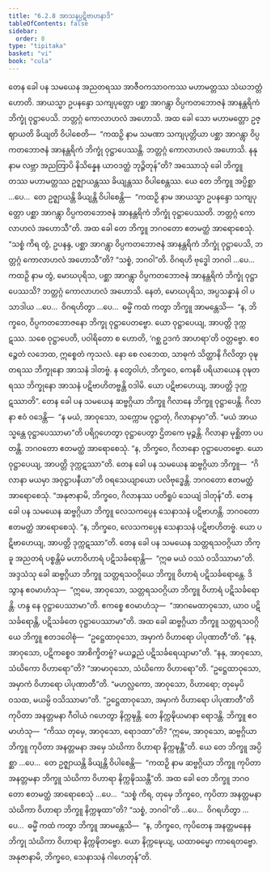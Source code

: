 ```yaml
---
title: "6.2.8 အာသနပ္ပဋိဗာဟနာဒိ"
tableOfContents: false
sidebar:
  order: 8
type: "tipitaka"
basket: "vi"
book: "cula"
---
```



<DynamicBreadcrumb />

<Division number="316" book="cula" e="ch" v="4" p="315">

<Paragraph number="1359" book="cula">
တေန ခေါ ပန သမယေန အညတရဿ အာဇီဝကသာဝကဿ မဟာမတ္တဿ သံဃဘတ္တံ ဟောတိ. အာယသ္မာ ဥပနန္ဒော သကျပုတ္တော ပစ္ဆာ အာဂန္တွာ ဝိပ္ပကတဘောဇနံ အာနန္တရိကံ ဘိက္ခုံ ဝုဋ္ဌာပေသိ. ဘတ္တဂ္ဂံ ကောလာဟလံ အဟောသိ. အထ ခေါ သော မဟာမတ္တော ဥဇ္ဈာယတိ ခိယျတိ ဝိပါစေတိ—  “ကထဉှိ နာမ သမဏာ သကျပုတ္တိယာ ပစ္ဆာ အာဂန္တွာ ဝိပ္ပကတဘောဇနံ အာနန္တရိကံ ဘိက္ခုံ ဝုဋ္ဌာပေဿန္တိ. ဘတ္တဂ္ဂံ ကောလာဟလံ အဟောသိ. နနု နာမ လဗ္ဘာ အညတြာပိ နိသိန္နေန ယာဝဒတ္ထံ ဘုဉ္ဇိတုန်”တိ?
</Paragraph>

<Paragraph number="1360" book="cula">
အဿောသုံ ခေါ ဘိက္ခူ တဿ မဟာမတ္တဿ ဥဇ္ဈာယန္တဿ ခိယျန္တဿ ဝိပါစေန္တဿ. ယေ တေ ဘိက္ခူ အပ္ပိစ္ဆာ …ပေ…  တေ ဥဇ္ဈာယန္တိ ခိယျန္တိ ဝိပါစေန္တိ—  “ကထဉှိ နာမ အာယသ္မာ ဥပနန္ဒော သကျပုတ္တော ပစ္ဆာ အာဂန္တွာ ဝိပ္ပကတဘောဇနံ အာနန္တရိကံ ဘိက္ခုံ ဝုဋ္ဌာပေဿတိ. ဘတ္တဂ္ဂံ ကောလာဟလံ အဟောသီ”တိ. အထ ခေါ တေ ဘိက္ခူ ဘဂဝတော ဧတမတ္ထံ အာရောစေသုံ. “သစ္စံ ကိရ တွံ, ဥပနန္ဒ, ပစ္ဆာ အာဂန္တွာ ဝိပ္ပကတဘောဇနံ အာနန္တရိကံ ဘိက္ခုံ ဝုဋ္ဌာပေသိ, ဘတ္တဂ္ဂံ ကောလာဟလံ အဟောသီ”တိ? “သစ္စံ, ဘဂဝါ”တိ. ဝိဂရဟိ ဗုဒ္ဓေါ ဘဂဝါ …ပေ…  ကထဉှိ နာမ တွံ, မောဃပုရိသ, ပစ္ဆာ အာဂန္တွာ ဝိပ္ပကတဘောဇနံ အာနန္တရိကံ ဘိက္ခုံ ဝုဋ္ဌာပေဿသိ? ဘတ္တဂ္ဂံ ကောလာဟလံ အဟောသိ. နေတံ, မောဃပုရိသ, အပ္ပသန္နာနံ ဝါ ပသာဒါယ …ပေ…  ဝိဂရဟိတွာ …ပေ…  ဓမ္မိံ ကထံ ကတွာ ဘိက္ခူ အာမန္တေသိ—  “န, ဘိက္ခဝေ, ဝိပ္ပကတဘောဇနော ဘိက္ခု ဝုဋ္ဌာပေတဗ္ဗော. ယော ဝုဋ္ဌာပေယျ, အာပတ္တိ ဒုက္ကဋဿ. သစေ ဝုဋ္ဌာပေတိ, ပဝါရိတော စ ဟောတိ, ‘ဂစ္ဆ ဥဒကံ အာဟရာ’တိ ဝတ္တဗ္ဗော. ဧဝဉ္စေတံ လဘေထ, ဣစ္စေတံ ကုသလံ. နော စေ လဘေထ, သာဓုကံ သိတ္ထာနိ ဂိလိတွာ ဝုဍ္ဎတရဿ ဘိက္ခုနော အာသနံ ဒါတဗ္ဗံ. န တွေဝါဟံ, ဘိက္ခဝေ, ကေနစိ ပရိယာယေန ဝုဍ္ဎတရဿ ဘိက္ခုနော အာသနံ ပဋိဗာဟိတဗ္ဗန္တိ ဝဒါမိ. ယော ပဋိဗာဟေယျ, အာပတ္တိ ဒုက္ကဋဿာတိ”.
</Paragraph>

<Paragraph number="1361" book="cula">
တေန ခေါ ပန သမယေန ဆဗ္ဗဂ္ဂိယာ ဘိက္ခူ ဂိလာနေ ဘိက္ခူ ဝုဋ္ဌာပေန္တိ. ဂိလာနာ ဧဝံ ဝဒေန္တိ—  “န မယံ, အာဝုသော, သက္ကောမ ဝုဋ္ဌာတုံ, ဂိလာနာမှာ”တိ. “မယံ အာယသ္မန္တေ ဝုဋ္ဌာပေဿာမာ”တိ ပရိဂ္ဂဟေတွာ ဝုဋ္ဌာပေတွာ ဌိတကေ မုဉ္စန္တိ. ဂိလာနာ မုစ္ဆိတာ ပပတန္တိ. ဘဂဝတော ဧတမတ္ထံ အာရောစေသုံ. “န, ဘိက္ခဝေ, ဂိလာနော ဝုဋ္ဌာပေတဗ္ဗော. ယော ဝုဋ္ဌာပေယျ, အာပတ္တိ ဒုက္ကဋဿာ”တိ.
</Paragraph>

<Paragraph number="1362" book="cula">
တေန ခေါ ပန သမယေန ဆဗ္ဗဂ္ဂိယာ ဘိက္ခူ—  “ဂိလာနာ မယမှာ အဝုဋ္ဌာပနီယာ”တိ ဝရသေယျာယော ပလိဗုဒ္ဓေန္တိ. ဘဂဝတော ဧတမတ္ထံ အာရောစေသုံ. “အနုဇာနာမိ, ဘိက္ခဝေ, ဂိလာနဿ ပတိရူပံ သေယျံ ဒါတုန်”တိ.
</Paragraph>

<Paragraph number="1363" book="cula">
တေန ခေါ ပန သမယေန ဆဗ္ဗဂ္ဂိယာ ဘိက္ခူ လေသကပ္ပေန သေနာသနံ ပဋိဗာဟန္တိ. ဘဂဝတော ဧတမတ္ထံ အာရောစေသုံ. “န, ဘိက္ခဝေ, လေသကပ္ပေန သေနာသနံ ပဋိဗာဟိတဗ္ဗံ. ယော ပဋိဗာဟေယျ, အာပတ္တိ ဒုက္ကဋဿာ”တိ.
</Paragraph>

<Paragraph number="1364" book="cula">
တေန ခေါ ပန သမယေန သတ္တရသဝဂ္ဂိယာ ဘိက္ခူ အညတရံ ပစ္စန္တိမံ မဟာဝိဟာရံ ပဋိသင်္ခရောန္တိ—  “ဣဓ မယံ ဝဿံ ဝသိဿာမာ”တိ. အဒ္ဒသံသု ခေါ ဆဗ္ဗဂ္ဂိယာ ဘိက္ခူ သတ္တရသဝဂ္ဂိယေ ဘိက္ခူ ဝိဟာရံ ပဋိသင်္ခရောန္တေ. ဒိသွာန ဧဝမာဟံသု—  “ဣမေ, အာဝုသော, သတ္တရသဝဂ္ဂိယာ ဘိက္ခူ ဝိဟာရံ ပဋိသင်္ခရောန္တိ. ဟန္ဒ နေ ဝုဋ္ဌာပေဿာမာ”တိ. ဧကစ္စေ ဧဝမာဟံသု—  “အာဂမေထာဝုသော, ယာဝ ပဋိသင်္ခရောန္တိ, ပဋိသင်္ခတေ ဝုဋ္ဌာပေဿာမာ”တိ. အထ ခေါ ဆဗ္ဗဂ္ဂိယာ ဘိက္ခူ သတ္တရသဝဂ္ဂိယေ ဘိက္ခူ ဧတဒဝေါစုံ—  “ဥဋ္ဌေထာဝုသော, အမှာကံ ဝိဟာရော ပါပုဏာတီ”တိ. “နနု, အာဝုသော, ပဋိကစ္စေဝ အာစိက္ခိတဗ္ဗံ? မယဉ္စညံ ပဋိသင်္ခရေယျာမာ”တိ. “နနု, အာဝုသော, သံဃိကော ဝိဟာရော”တိ? “အာမာဝုသော, သံဃိကော ဝိဟာရော”တိ. “ဥဋ္ဌေထာဝုသော, အမှာကံ ဝိဟာရော ပါပုဏာတီ”တိ. “မဟလ္လကော, အာဝုသော, ဝိဟာရော; တုမှေပိ ဝသထ, မယမ္ပိ ဝသိဿာမာ”တိ. “ဥဋ္ဌေထာဝုသော, အမှာကံ ဝိဟာရော ပါပုဏာတီ”တိ ကုပိတာ အနတ္တမနာ ဂီဝါယံ ဂဟေတွာ နိက္ကဍ္ဎန္တိ. တေ နိက္ကဍ္ဎိယမာနာ ရောဒန္တိ. ဘိက္ခူ ဧဝမာဟံသု—  “ကိဿ တုမှေ, အာဝုသော, ရောဒထာ”တိ? “ဣမေ, အာဝုသော, ဆဗ္ဗဂ္ဂိယာ ဘိက္ခူ ကုပိတာ အနတ္တမနာ အမှေ သံဃိကာ ဝိဟာရာ နိက္ကဍ္ဎန္တီ”တိ.
</Paragraph>

<Paragraph number="1365" book="cula">
ယေ တေ ဘိက္ခူ အပ္ပိစ္ဆာ …ပေ…  တေ ဥဇ္ဈာယန္တိ ခိယျန္တိ ဝိပါစေန္တိ—  “ကထဉှိ နာမ ဆဗ္ဗဂ္ဂိယာ ဘိက္ခူ ကုပိတာ အနတ္တမနာ ဘိက္ခူ သံဃိကာ ဝိဟာရာ နိက္ကဍ္ဎိဿန္တီ”တိ. အထ ခေါ တေ ဘိက္ခူ ဘဂဝတော ဧတမတ္ထံ အာရောစေသုံ …ပေ…  “သစ္စံ ကိရ, တုမှေ ဘိက္ခဝေ, ကုပိတာ အနတ္တမနာ သံဃိကာ ဝိဟာရာ ဘိက္ခူ နိက္ကဍ္ဎထာ”တိ? “သစ္စံ, ဘဂဝါ”တိ …ပေ…  ဝိဂရဟိတွာ …ပေ…  ဓမ္မိံ ကထံ ကတွာ ဘိက္ခူ အာမန္တေသိ—  “န, ဘိက္ခဝေ, ကုပိတေန အနတ္တမနေန ဘိက္ခု သံဃိကာ ဝိဟာရာ နိက္ကဍ္ဎိတဗ္ဗော. ယော နိက္ကဍ္ဎေယျ, ယထာဓမ္မော ကာရေတဗ္ဗော. အနုဇာနာမိ, ဘိက္ခဝေ, သေနာသနံ ဂါဟေတုန်”တိ.
</Paragraph>
</Division>